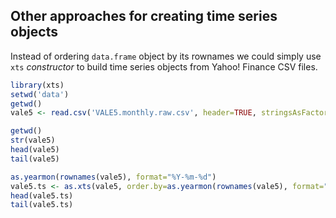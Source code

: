 ## Other approaches for creating time series objects

Instead of ordering `data.frame` object by its rownames we could simply use `xts` *constructor* to build time series objects from Yahoo! Finance CSV files.

```r
library(xts)
setwd('data')
getwd()
vale5 <- read.csv('VALE5.monthly.raw.csv', header=TRUE, stringsAsFactors=FALSE, row.names=1)
```

```r
getwd()
str(vale5)
head(vale5)
tail(vale5)
```

```r
as.yearmon(rownames(vale5), format="%Y-%m-%d")
vale5.ts <- as.xts(vale5, order.by=as.yearmon(rownames(vale5), format="%Y-%m-%d"))
head(vale5.ts)
tail(vale5.ts)
```
